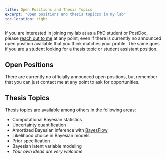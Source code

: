```yaml
---
title: Open Positions and Thesis Topics
excerpt: "Open positions and thesis topicsx in my lab"
toc-location: right
---
```


If you are interested in joining my lab at as a PhD student or PostDoc, please
[reach out to me](mailto:paul.buerkner@gmail.com) at any point; even if there is 
currently no announced open position available that you think matches your
profile. The same goes if you are a student looking for a thesis topic or
student assistant position.

## Open Positions

There are currently no officially announced open positions, but remember
that you can just contact me at any point to ask for opportunities.

## Thesis Topics

Thesis topics are available among others in the following areas:

- Computational Bayesian statistics
- Uncertainty quantification
- Amortized Bayesian inference with [BayesFlow](../software#bayesflow)
- Likelihood choice in Bayesian models
- Prior specification
- Bayesian latent variable modeling
- *Your own ideas are very welcome*

